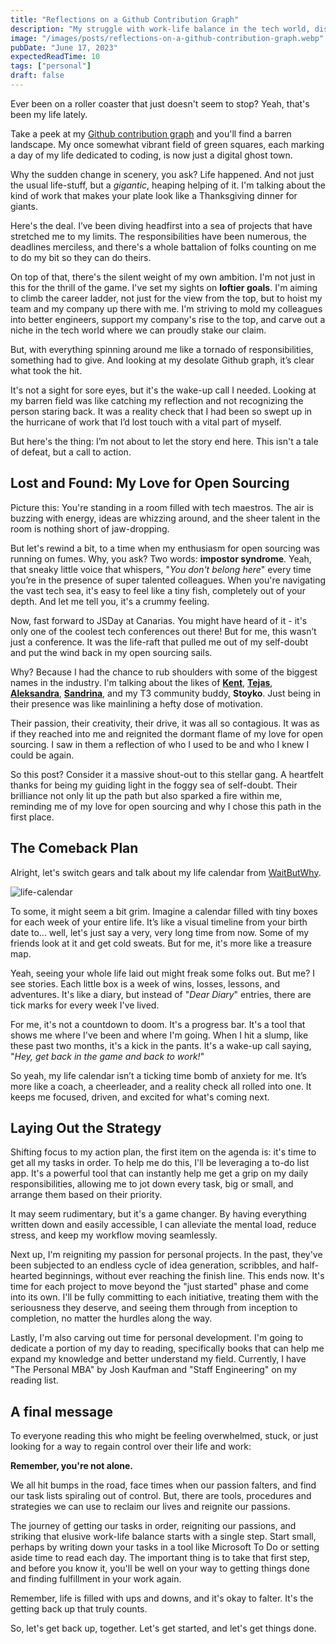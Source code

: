 ```yaml
---
title: "Reflections on a Github Contribution Graph"
description: "My struggle with work-life balance in the tech world, discussing impostor syndrome and my resolve to reinvigorate my passion for personal projects."
image: "/images/posts/reflections-on-a-github-contribution-graph.webp"
pubDate: "June 17, 2023"
expectedReadTime: 10
tags: ["personal"]
draft: false
---
```


Ever been on a roller coaster that just doesn't seem to stop? Yeah, that's been my life lately.

Take a peek at my [Github contribution graph](https://github.com/Nsttt) and you'll find a barren landscape. My once somewhat vibrant field of green squares, each marking a day of my life dedicated to coding, is now just a digital ghost town.

Why the sudden change in scenery, you ask? Life happened. And not just the usual life-stuff, but a _gigantic_, heaping helping of it. I'm talking about the kind of work that makes your plate look like a Thanksgiving dinner for giants.

Here's the deal. I’ve been diving headfirst into a sea of projects that have stretched me to my limits. The responsibilities have been numerous, the deadlines merciless, and there's a whole battalion of folks counting on me to do my bit so they can do theirs.

On top of that, there's the silent weight of my own ambition. I'm not just in this for the thrill of the game. I've set my sights on **loftier goals**. I'm aiming to climb the career ladder, not just for the view from the top, but to hoist my team and my company up there with me. I'm striving to mold my colleagues into better engineers, support my company's rise to the top, and carve out a niche in the tech world where we can proudly stake our claim.

But, with everything spinning around me like a tornado of responsibilities, something had to give. And looking at my desolate Github graph, it’s clear what took the hit.

It's not a sight for sore eyes, but it's the wake-up call I needed. Looking at my barren field was like catching my reflection and not recognizing the person staring back. It was a reality check that I had been so swept up in the hurricane of work that I’d lost touch with a vital part of myself.

But here's the thing: I’m not about to let the story end here. This isn't a tale of defeat, but a call to action.

## Lost and Found: My Love for Open Sourcing

Picture this: You're standing in a room filled with tech maestros. The air is buzzing with energy, ideas are whizzing around, and the sheer talent in the room is nothing short of jaw-dropping.

But let's rewind a bit, to a time when my enthusiasm for open sourcing was running on fumes. Why, you ask? Two words: **impostor syndrome**. Yeah, that sneaky little voice that whispers, "_You don't belong here_" every time you’re in the presence of super talented colleagues. When you're navigating the vast tech sea, it's easy to feel like a tiny fish, completely out of your depth. And let me tell you, it's a crummy feeling.

Now, fast forward to JSDay at Canarias. You might have heard of it - it's only one of the coolest tech conferences out there! But for me, this wasn’t just a conference. It was the life-raft that pulled me out of my self-doubt and put the wind back in my open sourcing sails.

Why? Because I had the chance to rub shoulders with some of the biggest names in the industry. I'm talking about the likes of **[Kent](https://twitter.com/kentcdodds)**, **[Tejas](https://twitter.com/TejasKumar_)**, [**Aleksandra**](https://twitter.com/aleksandrasays), **[Sandrina](https://twitter.com/a_sandrina_p)**, and my T3 community buddy, **Stoyko**. Just being in their presence was like mainlining a hefty dose of motivation.

Their passion, their creativity, their drive, it was all so contagious. It was as if they reached into me and reignited the dormant flame of my love for open sourcing. I saw in them a reflection of who I used to be and who I knew I could be again.

So this post? Consider it a massive shout-out to this stellar gang. A heartfelt thanks for being my guiding light in the foggy sea of self-doubt. Their brilliance not only lit up the path but also sparked a fire within me, reminding me of my love for open sourcing and why I chose this path in the first place.

## The Comeback Plan

Alright, let's switch gears and talk about my life calendar from [WaitButWhy](https://waitbutwhy.com/2014/05/life-weeks.html).

![life-calendar](/images/posts/life-calendar.webp)

To some, it might seem a bit grim. Imagine a calendar filled with tiny boxes for each week of your entire life. It’s like a visual timeline from your birth date to... well, let's just say a very, very long time from now. Some of my friends look at it and get cold sweats. But for me, it's more like a treasure map.

Yeah, seeing your whole life laid out might freak some folks out. But me? I see stories. Each little box is a week of wins, losses, lessons, and adventures. It's like a diary, but instead of "_Dear Diary_" entries, there are tick marks for every week I've lived.

For me, it's not a countdown to doom. It's a progress bar. It's a tool that shows me where I've been and where I'm going. When I hit a slump, like these past two months, it's a kick in the pants. It's a wake-up call saying, "_Hey, get back in the game and back to work!_"

So yeah, my life calendar isn’t a ticking time bomb of anxiety for me. It’s more like a coach, a cheerleader, and a reality check all rolled into one. It keeps me focused, driven, and excited for what's coming next.

## Laying Out the Strategy

Shifting focus to my action plan, the first item on the agenda is: it's time to get all my tasks in order. To help me do this, I'll be leveraging a to-do list app. It's a powerful tool that can instantly help me get a grip on my daily responsibilities, allowing me to jot down every task, big or small, and arrange them based on their priority.

It may seem rudimentary, but it's a game changer. By having everything written down and easily accessible, I can alleviate the mental load, reduce stress, and keep my workflow moving seamlessly.

Next up, I'm reigniting my passion for personal projects. In the past, they've been subjected to an endless cycle of idea generation, scribbles, and half-hearted beginnings, without ever reaching the finish line. This ends now. It's time for each project to move beyond the "just started" phase and come into its own. I'll be fully committing to each initiative, treating them with the seriousness they deserve, and seeing them through from inception to completion, no matter the hurdles along the way.

Lastly, I'm also carving out time for personal development. I'm going to dedicate a portion of my day to reading, specifically books that can help me expand my knowledge and better understand my field. Currently, I have "The Personal MBA" by Josh Kaufman and "Staff Engineering" on my reading list.

## A final message

To everyone reading this who might be feeling overwhelmed, stuck, or just looking for a way to regain control over their life and work:

**Remember, you're not alone.**

We all hit bumps in the road, face times when our passion falters, and find our task lists spiraling out of control. But, there are tools, procedures and strategies we can use to reclaim our lives and reignite our passions.

The journey of getting our tasks in order, reigniting our passions, and striking that elusive work-life balance starts with a single step. Start small, perhaps by writing down your tasks in a tool like Microsoft To Do or setting aside time to read each day. The important thing is to take that first step, and before you know it, you'll be well on your way to getting things done and finding fulfillment in your work again.

Remember, life is filled with ups and downs, and it's okay to falter. It's the getting back up that truly counts.

So, let's get back up, together. Let's get started, and let's get things done.
